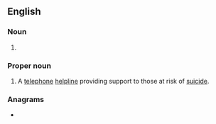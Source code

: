 {{also|samaritans}}
==English==

===Noun===
{{head|en|noun form}}

# {{plural of|en|Samaritan}}

===Proper noun===
{{en-proper noun}}

# {{lb|en|UK}} A [[telephone]] [[helpline]] providing support to those at risk of [[suicide]].

===Anagrams===
* {{anagrams|en|a=aaaimnrsst|Sarmatians}}
